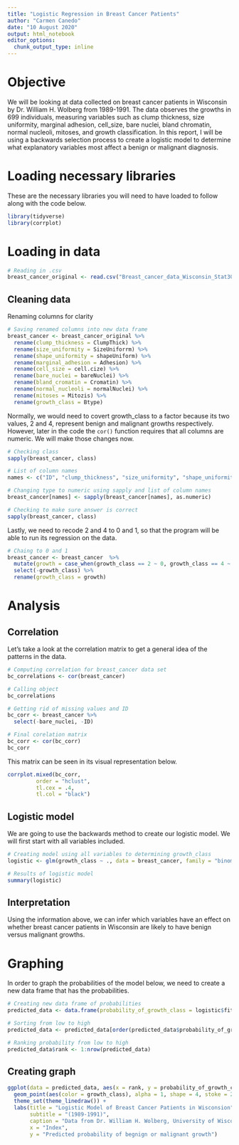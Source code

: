```yaml
---
title: "Logistic Regression in Breast Cancer Patients"
author: "Carmen Canedo"
date: "10 August 2020"
output: html_notebook
editor_options:
  chunk_output_type: inline
---
```


# Objective
We will be looking at data collected on breast cancer patients in Wisconsin by Dr. William H. Wolberg from 1989-1991. The data observes the growths in 699 individuals, measuring variables such as clump thickness, size uniformity, marginal adhesion, cell_size, bare nuclei, bland chromatin, normal nucleoli, mitoses, and growth classification. In this report, I will be using a backwards selection process to create a logistic model to determine what explanatory variables most affect a benign or malignant diagnosis.

# Loading necessary libraries
These are the necessary libraries you will need to have loaded to follow along with the code below.
```r
library(tidyverse)
library(corrplot)
```


# Loading in data
```r
# Reading in .csv
breast_cancer_original <- read.csv("Breast_cancer_data_Wisconsin_Stat302_2020.csv")
```

## Cleaning data
Renaming columns for clarity
```r
# Saving renamed columns into new data frame
breast_cancer <- breast_cancer_original %>% 
  rename(clump_thickness = ClumpThick) %>% 
  rename(size_uniformity = SizeUniforrm) %>% 
  rename(shape_uniformity = shapeUniform) %>% 
  rename(marginal_adhesion = Adhesion) %>% 
  rename(cell_size = cell.cize) %>% 
  rename(bare_nuclei = bareNuclei) %>% 
  rename(bland_cromatin = Cromatin) %>% 
  rename(normal_nucleoli = normalNuclei) %>% 
  rename(mitoses = Mitozis) %>% 
  rename(growth_class = Btype)
```

Normally, we would need to covert growth_class to a factor because its two values, 2 and 4, represent benign and malignant growths respectively. However, later in the code the `cor()` function requires that all columns are numeric. We will make those changes now.
```r
# Checking class
sapply(breast_cancer, class)

# List of column names
names <- c("ID", "clump_thickness", "size_uniformity", "shape_uniformity", "marginal_adhesion", "cell_size", "bare_nuclei", "bland_cromatin", "normal_nucleoli", "mitoses", "growth_class")

# Changing type to numeric using sapply and list of column names
breast_cancer[names] <- sapply(breast_cancer[names], as.numeric)

# Checking to make sure answer is correct
sapply(breast_cancer, class)
```

Lastly, we need to recode 2 and 4 to 0 and 1, so that the program will be able to run its regression on the data.
```r
# Chaing to 0 and 1
breast_cancer <- breast_cancer  %>% 
  mutate(growth = case_when(growth_class == 2 ~ 0, growth_class == 4 ~ 1)) %>% 
  select(-growth_class) %>% 
  rename(growth_class = growth)
```


# Analysis
## Correlation
Let's take a look at the correlation matrix to get a general idea of the patterns in the data.
```r
# Computing correlation for breast_cancer data set
bc_correlations <- cor(breast_cancer)

# Calling object
bc_correlations

# Getting rid of missing values and ID
bc_corr <- breast_cancer %>% 
  select(-bare_nuclei, -ID)

# Final corelation matrix
bc_corr <- cor(bc_corr)
bc_corr
```

This matrix can be seen in its visual representation below.

```r
corrplot.mixed(bc_corr,
         order = "hclust",
         tl.cex = .4,
         tl.col = "black")
```


## Logistic model
We are going to use the backwards method to create our logistic model. We will first start with all variables included.
```r
# Creating model using all variables to determining growth_class
logistic <- glm(growth_class ~ ., data = breast_cancer, family = "binomial")

# Results of logistic model
summary(logistic)
```

## Interpretation
Using the information above, we can infer which variables have an effect on whether breast cancer patients in Wisconsin are likely to have benign versus malignant growths.

# Graphing
In order to graph the probabilities of the model below, we need to create a new data frame that has the probabilities.
```r
# Creating new data frame of probabilities
predicted_data <- data.frame(probability_of_growth_class = logistic$fitted.values, growth_class = breast_cancer$growth_class)

# Sorting from low to high
predicted_data <- predicted_data[order(predicted_data$probability_of_growth_class, decreasing = FALSE),]

# Ranking probability from low to high
predicted_data$rank <- 1:nrow(predicted_data)
```

## Creating graph

```r
ggplot(data = predicted_data, aes(x = rank, y = probability_of_growth_class)) +
  geom_point(aes(color = growth_class), alpha = 1, shape = 4, stoke = 2) +
  theme_set(theme_linedraw()) +
  labs(title = "Logistic Model of Breast Cancer Patients in Wisconsion",
       subtitle = "(1989-1991)",
       caption = "Data from Dr. William H. Wolberg, University of Wisconsin",
       x = "Index",
       y = "Predicted probability of begnign or malignant growth")
```

